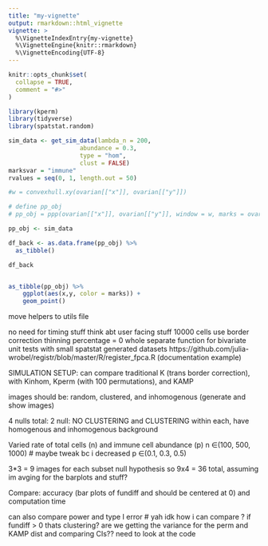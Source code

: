 ```yaml
---
title: "my-vignette"
output: rmarkdown::html_vignette
vignette: >
  %\VignetteIndexEntry{my-vignette}
  %\VignetteEngine{knitr::rmarkdown}
  %\VignetteEncoding{UTF-8}
---
```


```r
knitr::opts_chunk$set(
  collapse = TRUE,
  comment = "#>"
)
```

```r
library(kperm)
library(tidyverse)
library(spatstat.random)

```

```r
sim_data <- get_sim_data(lambda_n = 200, 
                    abundance = 0.3,
                    type = "hom",
                    clust = FALSE)
marksvar = "immune"
rvalues = seq(0, 1, length.out = 50)

#w = convexhull.xy(ovarian[["x"]], ovarian[["y"]])

# define pp_obj
# pp_obj = ppp(ovarian[["x"]], ovarian[["y"]], window = w, marks = ovarian[[marksvar]])

pp_obj <- sim_data

df_back <- as.data.frame(pp_obj) %>%
  as_tibble()

df_back


as_tibble(pp_obj) %>%
    ggplot(aes(x,y, color = marks)) +
    geom_point()
```

move helpers to utils file

no need for timing stuff
think abt user facing stuff
10000 cells use border correction
thinning percentage = 0
whole separate function for bivariate
unit tests with small spatstat generated datasets
https://github.com/julia-wrobel/registr/blob/master/R/register_fpca.R (documentation example)

SIMULATION SETUP:
can compare traditional K (trans border correction), with Kinhom, Kperm (with 100 permutations), and KAMP


images should be: random, clustered, and inhomogenous (generate and show images)

4 nulls total:
2 null: NO CLUSTERING and CLUSTERING
within each, have homogenous and inhomogenous background


Varied rate of total cells (n) and immune cell abundance (p)
n ∈(100, 500, 1000) # maybe tweak bc i decreased
p ∈(0.1, 0.3, 0.5)

3*3 = 9 images for each subset null hypothesis so 9x4 = 36 total, assuming im avging for the barplots and stuff?

Compare: accuracy (bar plots of fundiff and should be centered at 0) and computation time

can also compare power and type I error # yah idk how i can compare ? if fundiff > 0 thats clustering? are we getting the variance for the perm and KAMP dist and comparing CIs?? need to look at the code



